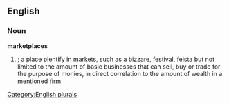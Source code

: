 ==English==

===Noun===
'''marketplaces'''

# {{plural of|[[marketplace]]}}; a place plentify in markets, such as a bizzare, festival, feista but not limited to the amount of basic businesses that can sell, buy or trade for the purpose of monies, in direct correlation to the amount of wealth in a mentioned firm

[[Category:English plurals]]